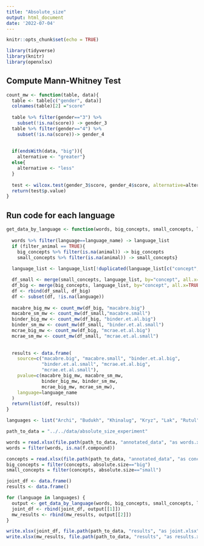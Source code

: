 ```yaml
---
title: "Absolute_size"
output: html_document
date: '2022-07-04'
---
```


```r
knitr::opts_chunk$set(echo = TRUE)
```

```r
library(tidyverse)
library(knitr)
library(openxlsx)
```

## Compute Mann-Whitney Test

``` r
count_mw <- function(table, data){
  table <- table[c("gender", data)]
  colnames(table)[2] ="score"
  
  table %>% filter(gender=="3") %>%
    subset(!is.na(score)) -> gender_3
  table %>% filter(gender=="4") %>%
    subset(!is.na(score))-> gender_4
  
  
  if(endsWith(data, "big")){
    alternative <- "greater"}
  else{
    alternative <- "less"
  }
  
  test <- wilcox.test(gender_3$score, gender_4$score, alternative=alternative, paired = FALSE, exact = FALSE)
  return(test$p.value)
}
``` 

## Run code for each language

```r

get_data_by_language <- function(words, big_concepts, small_concepts, language_name, filter_animal=FALSE){
  
  words %>% filter(language==language_name) -> language_list
  if (filter_animal == TRUE){
    big_concepts %>% filter(is.na(animal)) -> big_concepts
    small_concepts %>% filter(is.na(animal)) -> small_concepts}
  
  language_list <- language_list[!duplicated(language_list[c("concept","gender")]),]

  df_small <- merge(small_concepts, language_list, by="concept", all.x=TRUE)
  df_big <- merge(big_concepts, language_list, by="concept", all.x=TRUE)
  df <- rbind(df_small, df_big)
  df <- subset(df, !is.na(language))
  
  macabre_big_mw <- count_mw(df_big, "macabre.big")
  macabre_sm_mw <- count_mw(df_small,"macabre.small")
  binder_big_mw <- count_mw(df_big, "binder.et.al.big")
  binder_sm_mw <- count_mw(df_small, "binder.et.al.small")
  mcrae_big_mw <- count_mw(df_big, "mcrae.et.al.big")
  mcrae_sm_mw <- count_mw(df_small, "mcrae.et.al.small")
  
  
  results <- data.frame(
    source=c("macabre.big", "macabre.small", "binder.et.al.big",
             "binder.et.al.small", "mcrae.et.al.big",
             "mcrae.et.al.small"),
    pvalue=c(macabre_big_mw, macabre_sm_mw,
             binder_big_mw, binder_sm_mw, 
             mcrae_big_mw, mcrae_sm_mw),
    language=language_name
  )
  return(list(df, results))
}
```

```r
languages <- list("Archi", "Budukh", "Khinalug", "Kryz", "Lak", "Rutul", "Tsakhur")

path_to_data = "../../data/absolute_size_experiment"

words = read.xlsx(file.path(path_to_data, "annotated_data", "as words.xlsx"))
words = filter(words, is.na(f.compound))

concepts = read.xlsx(file.path(path_to_data, "annotated_data", "as concepts.xlsx"))
big_concepts = filter(concepts, absolute.size=="big")
small_concepts = filter(concepts, absolute.size=="small")

joint_df <- data.frame()
results <- data.frame()

for (language in languages) {
  output <- get_data_by_language(words, big_concepts, small_concepts, language)
  joint_df <- rbind(joint_df, output[[1]])
  mw_results <- rbind(mw_results, output[[2]])
}

write.xlsx(joint_df, file.path(path_to_data, "results", "as joint.xlsx"))
write.xlsx(mw_results, file.path(path_to_data, "results", "as results.xlsx"))

```
